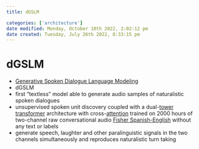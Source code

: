 ```yaml
---
title: dGSLM

categories: ['architecture']
date modified: Monday, October 10th 2022, 2:02:12 pm
date created: Tuesday, July 26th 2022, 8:33:15 pm
---
```


# dGSLM
- [Generative Spoken Dialogue Language Modeling](https://arxiv.org/abs/2203.16502)
- dGSLM
- first “textless” model able to generate audio samples of naturalistic spoken dialogues
- unsupervised spoken unit discovery coupled with a dual-[tower](Tower.qmd) [transformer](Transformer.qmd) architecture with cross-[attention](Attention.qmd) trained on 2000 hours of two-channel raw conversational audio [Fisher Spanish-English](Fisher%20Spanish-English.qmd) without any text or labels
- generate speech, laughter and other paralinguistic signals in the two channels simultaneously and reproduces naturalistic turn taking



